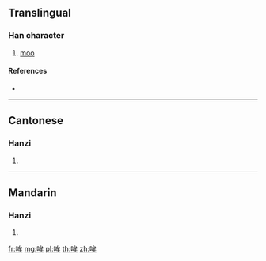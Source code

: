 {{character info/new}}
==Translingual==

===Han character===
{{Han char|rn=30|rad=口|as=06|sn=9|four=63050|canj=RIHQ|ids=⿰口牟}}

# [[moo]]

====References====
* {{Han ref|kx=0189.271|hdz=10624.080|uh=54DE|ud=21726|bh=CE4E|bd=52814}}

----

==Cantonese==

===Hanzi===
{{yue-hanzi|jyut=[[mau1]], [[mau4]]|y=mau1, mau4}}

# {{defn|lang=yue|sort=口06}}

----

==Mandarin==

===Hanzi===
{{cmn-hanzi|pin=[[mōu]] ([[mou1]])|wg=mou<sup>1</sup>}}

# {{defn|lang=cmn|sort=口06}}

[[fr:哞]]
[[mg:哞]]
[[pl:哞]]
[[th:哞]]
[[zh:哞]]